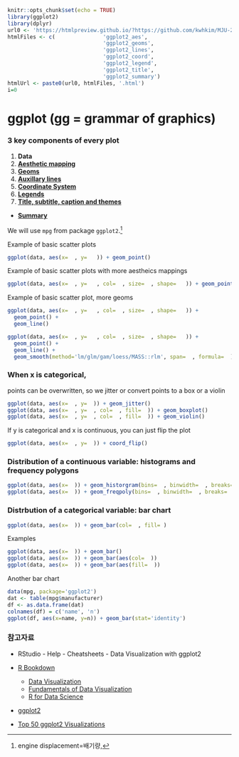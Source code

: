 ```r
knitr::opts_chunk$set(echo = TRUE)
library(ggplot2)
library(dplyr)
url0 <- 'https://htmlpreview.github.io/?https://github.com/kwhkim/MJU-2018-02-DataScience/blob/master/00_Instructor/ggplot2/'
htmlFiles <- c(               'ggplot2_aes',
                              'ggplot2_geoms',
                              'ggplot2_lines',
                              'ggplot2_coord',
                              'ggplot2_legend',
                              'ggplot2_title',
                              'ggplot2_summary')
htmlUrl <- paste0(url0, htmlFiles, '.html')
i=0
```

# ggplot (gg = grammar of graphics)

### 3 key components of every plot
1. **Data**
2. [**Aesthetic mapping**](`r i=i+1; htmlUrl[i]`)
3. [**Geoms**](`r i=i+1; htmlUrl[i]`)
4. [**Auxillary lines**](`r i=i+1; htmlUrl[i]`)
5. [**Coordinate System**](`r i=i+1; htmlUrl[i]`)
6. [**Legends**](`r i=i+1; htmlUrl[i]`)
7. [**Title, subtitle, caption and themes**](`r i=i+1; htmlUrl[i]`)

* [**Summary**](`r i=i+1; htmlUrl[i]`)

We will use `mpg` from package `ggplot2`.[^1]

[^1]: engine displacement=배기량, 
 
Example of basic scatter plots
```r
ggplot(data, aes(x=  , y=   )) + geom_point()
```

Example of basic scatter plots with more aestheics mappings
```r
ggplot(data, aes(x=  , y=   , col=  , size=  , shape=   )) + geom_point()
```

Example of basic scatter plot, more geoms
```r
ggplot(data, aes(x=  , y=   , col=  , size=  , shape=   )) + 
  geom_point() + 
  geom_line()  
```

```r
ggplot(data, aes(x=  , y=   , col=  , size=  , shape=   )) + 
  geom_point() + 
  geom_line() +
  geom_smooth(method='lm/glm/gam/loess/MASS::rlm', span=  , formula=  )
```

### When x is categorical,
points can be overwritten, so we jitter or convert points to a box or a violin
```r
ggplot(data, aes(x=  , y=  )) + geom_jitter()
ggplot(data, aes(x=  , y=  , col=  , fill=  )) + geom_boxplot()
ggplot(data, aes(x=  , y=  , col=  , fill=  )) + geom_violin()
```

If y is categorical and x is continuous, you can just flip the plot
```r
ggplot(data, aes(x=  , y=  )) + coord_flip()
```

### Distribution of a continuous variable: **histograms** and **frequency polygons**
```r
ggplot(data, aes(x=  )) + geom_historgram(bins=  , binwidth=  , breaks=  )
ggplot(data, aes(x=  )) + geom_freqpoly(bins=  , binwidth=  , breaks=  )  
```

### Distrbution of a categorical variable: **bar chart**
```r
ggplot(data, aes(x=  )) + geom_bar(col=  , fill= )
```

Examples
```r
ggplot(data, aes(x=  )) + geom_bar()
ggplot(data, aes(x=  )) + geom_bar(aes(col=  ))
ggplot(data, aes(x=  )) + geom_bar(aes(fill=  ))
```

Another bar chart
```r
data(mpg, package='ggplot2')
dat <- table(mpg$manufacturer)
df <- as.data.frame(dat)
colnames(df) = c('name', 'n')
ggplot(df, aes(x=name, y=n)) + geom_bar(stat='identity')
```

### 참고자료 

* RStudio - Help - Cheatsheets - Data Visualization with ggplot2
    
* [R Bookdown](https://bookdown.org/)
    - [Data Visualization](https://socviz.co/)
    - [Fundamentals of Data Visualization](https://serialmentor.com/dataviz/)
    - [R for Data Science](http://r4ds.had.co.nz/)
* [ggplot2](https://github.com/hadley/ggplot2-book)
* [Top 50 ggplot2 Visualizations](http://r-statistics.co/Top50-Ggplot2-Visualizations-MasterList-R-Code.html)



